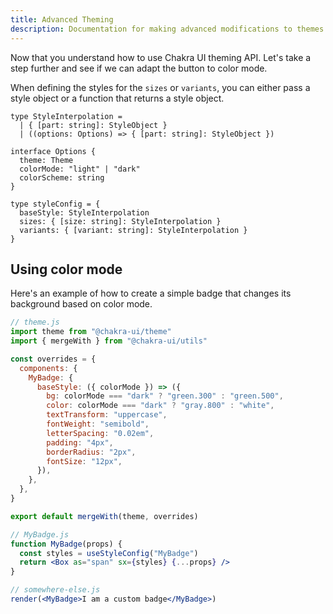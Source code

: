 ```yaml
---
title: Advanced Theming
description: Documentation for making advanced modifications to themes.
---
```


Now that you understand how to use Chakra UI theming API. Let's take a step
further and see if we can adapt the button to color mode.

When defining the styles for the `sizes` or `variants`, you can either pass a
style object or a function that returns a style object.

```tsx live=false
type StyleInterpolation =
  | { [part: string]: StyleObject }
  | ((options: Options) => { [part: string]: StyleObject })

interface Options {
  theme: Theme
  colorMode: "light" | "dark"
  colorScheme: string
}

type styleConfig = {
  baseStyle: StyleInterpolation
  sizes: { [size: string]: StyleInterpolation }
  variants: { [variant: string]: StyleInterpolation }
}
```

## Using color mode

Here's an example of how to create a simple badge that changes its background
based on color mode.

```jsx live=false
// theme.js
import theme from "@chakra-ui/theme"
import { mergeWith } from "@chakra-ui/utils"

const overrides = {
  components: {
    MyBadge: {
      baseStyle: ({ colorMode }) => ({
        bg: colorMode === "dark" ? "green.300" : "green.500",
        color: colorMode === "dark" ? "gray.800" : "white",
        textTransform: "uppercase",
        fontWeight: "semibold",
        letterSpacing: "0.02em",
        padding: "4px",
        borderRadius: "2px",
        fontSize: "12px",
      }),
    },
  },
}

export default mergeWith(theme, overrides)

// MyBadge.js
function MyBadge(props) {
  const styles = useStyleConfig("MyBadge")
  return <Box as="span" sx={styles} {...props} />
}

// somewhere-else.js
render(<MyBadge>I am a custom badge</MyBadge>)
```
